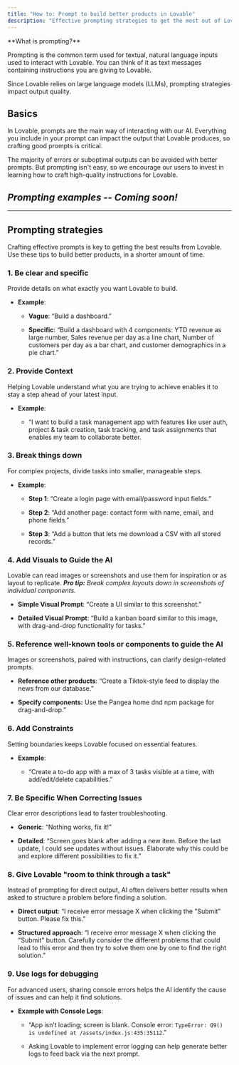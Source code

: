 ```yaml
---
title: "How to: Prompt to build better products in Lovable"
description: "Effective prompting strategies to get the most out of Lovable"
---
```


<Info>
  **What is prompting?**

  Prompting is the common term used for textual, natural language inputs used to interact with Lovable. You can think of it as text messages containing instructions you are giving to Lovable.

  Since Lovable relies on large language models (LLMs), prompting strategies impact output quality.
</Info>

## Basics

In Lovable, prompts are the main way of interacting with our AI. Everything you include in your prompt can impact the output that Lovable produces, so crafting good prompts is critical.&#x20;

The majority of errors or suboptimal outputs can be avoided with better prompts. But prompting isn't easy, so we encourage our users to invest in learning how to craft high-quality instructions for Lovable.

## *Prompting examples -- Coming soon!*

***

## Prompting strategies

Crafting effective prompts is key to getting the best results from Lovable. Use these tips to build better products, in a shorter amount of time.

### **1. Be clear and specific**

Provide details on what exactly you want Lovable to build.

* **Example**:

  * **Vague**: “Build a dashboard.”

  * **Specific**: “Build a dashboard with 4 components: YTD revenue as large number, Sales revenue per day as a line chart, Number of customers per day as a bar chart, and customer demographics in a pie chart.”

### **2. Provide Context**

Helping Lovable understand what you are trying to achieve enables it to stay a step ahead of your latest input.

* **Example**:

  * “I want to build a task management app with features like user auth, project & task creation, task tracking, and task assignments that enables my team to collaborate better.

### **3. Break things down**

For complex projects, divide tasks into smaller, manageable steps.

* **Example**:

  * **Step 1**: “Create a login page with email/password input fields.”

  * **Step 2**: “Add another page: contact form with name, email, and phone fields.”

  * **Step 3**: “Add a button that lets me download a CSV with all stored records.”

### **4. Add Visuals to Guide the AI**

Lovable can read images or screenshots and use them for inspiration or as layout to replicate.&#x20;
***Pro tip:** Break complex layouts down in screenshots of individual components.*

* **Simple Visual Prompt**: “Create a UI similar to this screenshot.”

* **Detailed Visual Prompt**: “Build a kanban board similar to this image, with drag-and-drop functionality for tasks.”

### **5. Reference well-known tools or components to guide the AI**

Images or screenshots, paired with instructions, can clarify design-related prompts.

* **Reference other products**: “Create a Tiktok-style feed to display the news from our database.”

* **Specify components:** Use the Pangea home dnd npm package for drag-and-drop.”

### **6. Add Constraints**

Setting boundaries keeps Lovable focused on essential features.

* **Example**:

  * “Create a to-do app with a max of 3 tasks visible at a time, with add/edit/delete capabilities.”

### **7. Be Specific When Correcting Issues**

Clear error descriptions lead to faster troubleshooting.

* **Generic**: “Nothing works, fix it!”

* **Detailed**: “Screen goes blank after adding a new item. Before the last update, I could see updates without issues. Elaborate why this could be and explore different possibilities to fix it.”

### **8. Give Lovable "room to think through a task"**

Instead of prompting for direct output, AI often delivers better results when asked to structure a problem before finding a solution.

* **Direct output**: “I receive error message X when clicking the "Submit" button. Please fix this.”

* **Structured approach**: “I receive error message X when clicking the "Submit" button. Carefully consider the different problems that could lead to this error and then try to solve them one by one to find the right solution.”

### **9. Use logs for debugging**

For advanced users, sharing console errors helps the AI identify the cause of issues and can help it find solutions.

* **Example with Console Logs**:

  * “App isn’t loading; screen is blank. Console error: `TypeError: Q9() is undefined at /assets/index.js:435:35112`.”

  * Asking Lovable to implement error logging can help generate better logs to feed back via the next prompt.